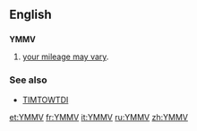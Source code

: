 ==English==

==={{initialism}}===
'''YMMV'''

# {{internet}} [[your mileage may vary]].

===See also===
* [[TIMTOWTDI]]

[[et:YMMV]]
[[fr:YMMV]]
[[it:YMMV]]
[[ru:YMMV]]
[[zh:YMMV]]